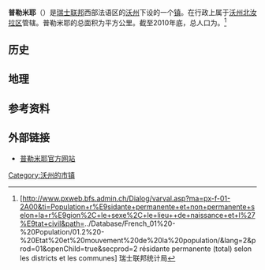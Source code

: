{{瑞士市镇信息框
 | 市镇名称= 普勒米耶
 | 原文名称             = {{lang|fr|Premier}}
 | 图片                = Premier Flyby.jpg
 | 纹章 = Premier-coat of arms.svg
 | 语言                   = [[法语|法语]]
 | 所属州               = 沃州
 | iso-code-region = 
 | 所属区               = [[沃州北汝拉区|沃州北汝拉区]]
 | lat_d=46|lat_m=42|lat_NS=N|long_d=6|long_m=26|long_EW=E
 | 邮政编码        = 1324
 | 市镇代码        = 5759
 | 面积                 = {{smn|6.12|5|100}}
 | 平均海拔        =  869
 | 人口               = {{smn|189|6}}
 | 主页  = www.premier.ch
 | 市镇长           = Étienne Candaux
 | 相邻市镇             = 
 | 友好城市             = 
|地图文件             = Karte Gemeinde Premier 2012.png
|}}
'''普勒米耶'''（{{lang-fr|Premier}}）是[[瑞士联邦|瑞士联邦]]西部法语区的[[沃州|沃州]]下设的一个[[瑞士市镇|镇]]。在行政上属于[[沃州北汝拉区|沃州北汝拉区]]管辖。普勒米耶的总面积为{{smn|6.12|5|100}}平方公里。截至2010年底，总人口为{{smn|189|6}}。<ref>{{fr}}[http://www.pxweb.bfs.admin.ch/Dialog/varval.asp?ma=px-f-01-2A00&ti=Population+r%E9sidante+permanente+et+non+permanente+selon+la+r%E9gion%2C+le+sexe%2C+le+lieu++de+naissance+et+l%27%E9tat+civil&path=../Database/French_01%20-%20Population/01.2%20-%20Etat%20et%20mouvement%20de%20la%20population/&lang=2&prod=01&openChild=true&secprod=2 résidante permanente (total) selon les districts et les communes] {{Wayback|url=http://www.pxweb.bfs.admin.ch/Dialog/varval.asp?ma=px-f-01-2A00&ti=Population+r%E9sidante+permanente+et+non+permanente+selon+la+r%E9gion%2C+le+sexe%2C+le+lieu++de+naissance+et+l%27%E9tat+civil&path=..%2FDatabase%2FFrench_01%20-%20Population%2F01.2%20-%20Etat%20et%20mouvement%20de%20la%20population%2F&lang=2&prod=01&openChild=true&secprod=2 |date=20150102165023 }} 瑞士联邦统计局</ref>

==历史==

==地理==

==参考资料==
{{reflist}}

==外部链接==
*{{fr}}[http://www.premier.ch 普勒米耶官方网站] {{Wayback|url=http://www.premier.ch/ |date=20120204132130 }}

{{DEFAULTSORT:Premier}}
{{沃州北汝拉区行政区划}}
[[Category:沃州的市镇|Category:沃州的市镇]]
